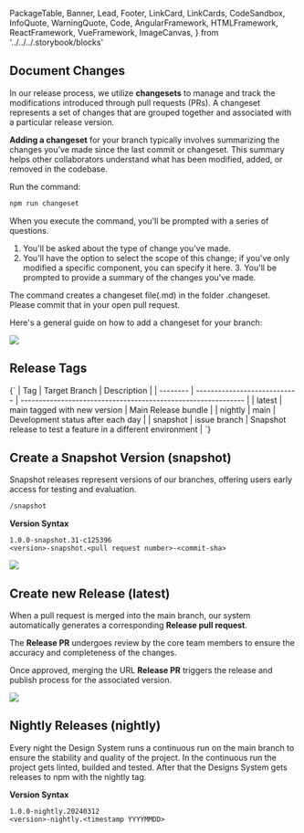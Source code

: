   PackageTable,
  Banner,
  Lead,
  Footer,
  LinkCard,
  LinkCards,
  CodeSandbox,
  InfoQuote,
  WarningQuote,
  Code,
  AngularFramework,
  HTMLFramework,
  ReactFramework,
  VueFramework,
  ImageCanvas,
} from '../../../.storybook/blocks'

<Meta title="Development/Contributing/How to Release" />

<Banner label="How to Release" section="Contributing" />

## Document Changes

In our release process, we utilize **changesets** to manage and track the modifications introduced through pull requests (PRs).
A changeset represents a set of changes that are grouped together and associated with a particular release version.

**Adding a changeset** for your branch typically involves summarizing the changes you’ve made since the last commit or changeset.
This summary helps other collaborators understand what has been modified, added, or removed in the codebase.

Run the command:

```bash
npm run changeset
```

When you execute the command, you'll be prompted with a series of questions.

1. You'll be asked about the type of change you've made.
2. You'll have the option to select the scope of this change; if you've only modified a specific component, you can specify it here. 3. You'll be prompted to provide a summary of the changes you've made.

The command creates a changeset file(.md) in the folder .changeset. Please commit that in your open pull request.

Here's a general guide on how to add a changeset for your branch:


<img src={Changeset} />

## Release Tags

<Markdown>
  {`
| Tag      | Target Branch                | Description                                                   |
| -------- | ---------------------------- | ------------------------------------------------------------- |
| latest   | main tagged with new version | Main Release bundle                                           |
| nightly  | main                         | Development status after each day                             |
| snapshot | issue branch                 | Snapshot release to test a feature in a different environment |
  `}
</Markdown>

## Create a Snapshot Version (snapshot)

Snapshot releases represent versions of our branches, offering users early access for testing and evaluation.

```bash
/snapshot
```

**Version Syntax**

```
1.0.0-snapshot.31-c125396
<version>-snapshot.<pull request number>-<commit-sha>
```


<img src={Snapshot} />

## Create new Release (latest)

When a pull request is merged into the main branch, our system automatically generates a corresponding
**Release pull request**.

The **Release PR** undergoes review by the core team members to ensure the accuracy and completeness of the changes.

Once approved, merging the URL **Release PR** triggers the release and publish process for the associated version.


<img src={Release} />

## Nightly Releases (nightly)

Every night the Design System runs a continuous run on the main branch to ensure the stability and quality of the project.
In the continuous run the project gets linted, builded and tested. After that the Designs System gets releases to npm with the nightly tag.

**Version Syntax**

```
1.0.0-nightly.20240312
<version>-nightly.<timestamp YYYYMMDD>
```
